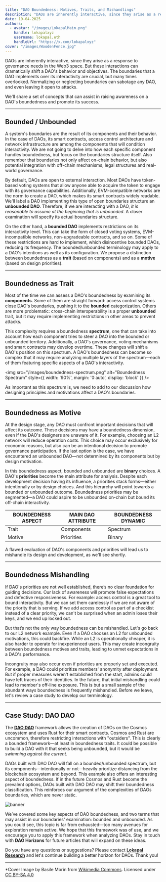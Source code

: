 ```yaml
---
title: "DAO Boundedness: Motives, Traits, and Mishandlings"
description: "DAOs are inherently interactive, since they arise as a response to governance needs in the Web3 space. But these interactions can dramatically shift a DAO's behavior and objectives."
date: 19-04-2025
authors:
  - avatar: "/images/LokapalMain.png"
    handle: lokapalxyz
    username: lokapal.eth
    handleUrl: "https://x.com/lokapalxyz"
cover: "/images/WoodenFence.jpg"
---
```


DAOs are inherently interactive, since they arise as a response to governance needs in the Web3 space. But these interactions can dramatically shift a DAO's behavior and objectives. The boundaries that a DAO implements over its interactivity are crucial, but many times overlooked. Normalizing or neglecting boundaries can sabotage any DAO, and even leaving it open to attacks. 

We'll share a set of concepts that can assist in raising awareness on a DAO's boundedness and promote its success. 

---

## Bounded / Unbounded

A system's boundaries are the result of its components and their behavior. In the case of DAOs, its smart contracts, access control architecture and network infrastructure are among the components that will condition interactivity. We are not going to delve into how each specific component handles boundedness, but focus on the boundaries structure itself. Also remember that boundaries not only affect on-chain behavior, but also potential integration with off-chain mechanisms, legal structures and real-world governance.

By default, DAOs are open to external interaction. Most DAOs have token-based voting systems that allow anyone able to acquire the token to engage with its governance capabilities. Additionally, EVM-compatible networks are the norm to create a DAO, which makes its smart contracts widely readable. We'll label a DAO implementing this type of open boundaries structure an **unbounded DAO**. Therefore, if we are interacting with a DAO, *it is reasonable to assume at the beginning that is unbounded*. A closer examination will specify its actual boundaries structure. 

On the other hand, a **bounded DAO** implements restrictions on its interactivity level. This can take the form of closed voting systems, EVM-incompatible networks, non-upgradeable contracts, and so on. Some of these restrictions are hard to implement, which disincentive bounded DAOs, reducing its frequency. The bounded/unbounded terminology may apply to a DAO's intentions as well as its configuration. We propose a distinction between boundedness as a **trait** (based on components) and as a **motive** (based on design priorities).

---

## Boundedness as Trait

Most of the time we can assess a DAO's boundedness by examining its **components**. Some of them are straight forward: access control systems close DAO's boundaries, pushing it to the **bounded** categorization. Others are more problematic: cross-chain interoperability is a proper **unbounded** trait, but it may require implementing restrictions in other areas to prevent attacks. 

This complexity requires a boundedness **spectrum**, one that can take into account how each component tries to steer a DAO into the bounded or unbounded territory. Additionally, a DAO's governance, voting mechanisms and smart contracts may develop overtime. These changes will shift a DAO's position on this spectrum. A DAO's boundedness can become so complex that it may require analyzing multiple layers of the spectrum—each of them featuring specific aspects of a DAO's interactivity.

<img 
  src="/images/boundedness-spectrum.png" 
  alt="Boundedness Spectrum" 
  style={{ width: '90%', margin: '0 auto', display: 'block' }} 
/>

As important as this spectrum is, we need to add to our discussion how designing principles and motivations affect a DAO's boundaries. 

---

## Boundedness as Motive

At the design stage, any DAO must confront important decisions that will affect its outcome. These decisions may have a boundedness dimension, even if the DAO's designers are unaware of it. For example, choosing an L2 network will reduce operation costs. This choice may occur exclusively for economic reasons, but also can be an intentional decision to promote governance participation. If the last option is the case, we have encountered an unbounded DAO—not determined by its components but by design motivation.

In this boundedness aspect, bounded and unbounded are **binary** choices. A DAO's **priorities** become the main attribute for analysis. Despite each development decision having its influence, a priorities stack forms—either intentionally or by design choices. And this hierarchy will point towards a bounded or unbounded outcome. Boundedness priorities may be segmented—a DAO could aspire to be unbounded on-chain but bound its off-chain interactivity.

| **BOUNDEDNESS ASPECT** | **MAIN DAO ATTRIBUTE** | **BOUNDEDNESS DYNAMIC** |
|---|---|---|
| Trait | Components | Spectrum |
| Motive | Priorities | Binary |

A flawed evaluation of DAO's components and priorities will lead us to mishandle its design and development, as we'll see shortly.

---

## Boundedness Mishandling 

If DAO's priorities are not well established, there’s no clear foundation for guiding decisions. Our lack of awareness will promote false expectations and defective responsiveness. For example: access control is a great tool to bound interactivity. But we can set them carelessly if we are not aware of the priority that is serving. If we add access control as part of a checklist instead of a clear priority, we can't be surprised when an admin loses their keys, and we end up locked out.

But that’s not the only way boundedness can be mishandled. Let's go back to our L2 network example. Even if a DAO chooses an L2 for unbounded motivations, this could backfire. While an L2 is operationally cheaper, it is also harder to operate for inexperienced users. This may create incongruity between boundedness motives and traits, leading to unmet expectations in a DAO's performance.

Incongruity may also occur even if priorities are properly set and executed. For example, a DAO could prioritize members' anonymity after deployment. But if proper measures weren't established from the start, admins could have left traces of their identities. In the future, that initial mishandling could lead to member's off-line exposure. This is but a small sample of the abundant ways boundedness is frequently mishandled. Before we leave, let's review a case study to develop our terminology.

---

## Case Study: DAO DAO

The [**DAO DAO**](https://daodao.zone/) framework allows the creation of DAOs on the Cosmos ecosystem and uses Rust for their smart contracts. Cosmos and Rust are uncommon, therefore restricting interactions with "outsiders". This is clearly a bounded framework—at least in boundedness traits. It could be possible to build a DAO with it that seeks being unbounded, but it would be *swimming against the current*.

DAOs built with DAO DAO will fall on a bounded/unbounded spectrum, but its components—intentionally or not—heavily prioritize distancing from the blockchain ecosystem and beyond. This example also offers an interesting aspect of boundedness. If in the future Cosmos and Rust become the prevalent options, DAOs built with DAO DAO may shift their boundedness classification. This reinforces our argument of the complexities of DAOs boundaries, which are never static.

![banner](/images/banner-purple.png)

We’ve covered some key aspects of DAO boundedness, and two terms that may assist in our boundaries' examination: bounded and unbounded. As you could see, this topic is far from exhausted—too many avenues for exploration remain active. We hope that this framework was of use, and we encourage you to apply this framework when analyzing DAOs. Stay in touch with **DAO Horizons** for future articles that will expand on these ideas.

Do you have any questions or suggestions? Please contact [**Lokapal Research**](/en/about/) and let's continue building a better horizon for DAOs. Thank you!

---

*Cover Image by Basile Morin from [Wikimedia Commons](https://commons.wikimedia.org/wiki/File:Wooden_fence_in_Si_Phan_Don.jpg). Licensed under [CC BY-SA 4.0](https://creativecommons.org/licenses/by-sa/4.0/)